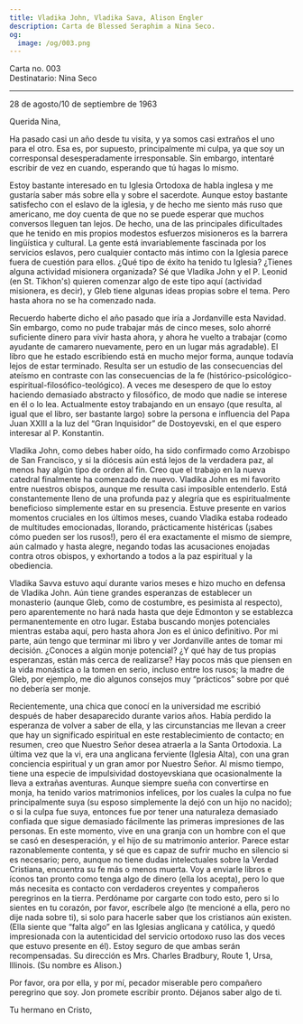 ```yaml
---
title: Vladika John, Vladika Sava, Alison Engler
description: Carta de Blessed Seraphim a Nina Seco.
og:
  image: /og/003.png
---
```


<div style={{textAlign:'right', fontFamily:'monospace'}}>Carta no. 003</div>
<div style={{textAlign:'left', fontFamily:'monospace'}}>Destinatario: Nina Seco</div>

---

28 de agosto/10 de septiembre de 1963

Querida Nina,

Ha pasado casi un año desde tu visita, y ya somos casi extraños el uno para el otro. Esa es, por supuesto, principalmente mi culpa, ya que soy un corresponsal desesperadamente irresponsable. Sin embargo, intentaré escribir de vez en cuando, esperando que tú hagas lo mismo.

Estoy bastante interesado en tu Iglesia Ortodoxa de habla inglesa y me gustaría saber más sobre ella y sobre el sacerdote. Aunque estoy bastante satisfecho con el eslavo de la iglesia, y de hecho me siento más ruso que americano, me doy cuenta de que no se puede esperar que muchos conversos lleguen tan lejos. De hecho, una de las principales dificultades que he tenido en mis propios modestos esfuerzos misioneros es la barrera lingüística y cultural. La gente está invariablemente fascinada por los servicios eslavos, pero cualquier contacto más íntimo con la Iglesia parece fuera de cuestión para ellos. ¿Qué tipo de éxito ha tenido tu Iglesia? ¿Tienes alguna actividad misionera organizada? Sé que Vladika John y el P. Leonid (en St. Tikhon's) quieren comenzar algo de este tipo aquí (actividad misionera, es decir), y Gleb tiene algunas ideas propias sobre el tema. Pero hasta ahora no se ha comenzado nada.

Recuerdo haberte dicho el año pasado que iría a Jordanville esta Navidad. Sin embargo, como no pude trabajar más de cinco meses, solo ahorré suficiente dinero para vivir hasta ahora, y ahora he vuelto a trabajar (como ayudante de camarero nuevamente, pero en un lugar más agradable). El libro que he estado escribiendo está en mucho mejor forma, aunque todavía lejos de estar terminado. Resulta ser un estudio de las consecuencias del ateísmo en contraste con las consecuencias de la fe (histórico-psicológico-espiritual-filosófico-teológico). A veces me desespero de que lo estoy haciendo demasiado abstracto y filosófico, de modo que nadie se interese en él o lo lea. Actualmente estoy trabajando en un ensayo (que resulta, al igual que el libro, ser bastante largo) sobre la persona e influencia del Papa Juan XXIII a la luz del “Gran Inquisidor” de Dostoyevski, en el que espero interesar al P. Konstantin.

Vladika John, como debes haber oído, ha sido confirmado como Arzobispo de San Francisco, y si la diócesis aún está lejos de la verdadera paz, al menos hay algún tipo de orden al fin. Creo que el trabajo en la nueva catedral finalmente ha comenzado de nuevo. Vladika John es mi favorito entre nuestros obispos, aunque me resulta casi imposible entenderlo. Está constantemente lleno de una profunda paz y alegría que es espiritualmente beneficioso simplemente estar en su presencia. Estuve presente en varios momentos cruciales en los últimos meses, cuando Vladika estaba rodeado de multitudes emocionadas, llorando, prácticamente histéricas (¡sabes cómo pueden ser los rusos!), pero él era exactamente el mismo de siempre, aún calmado y hasta alegre, negando todas las acusaciones enojadas contra otros obispos, y exhortando a todos a la paz espiritual y la obediencia.

Vladika Savva estuvo aquí durante varios meses e hizo mucho en defensa de Vladika John. Aún tiene grandes esperanzas de establecer un monasterio (aunque Gleb, como de costumbre, es pesimista al respecto), pero aparentemente no hará nada hasta que deje Edmonton y se establezca permanentemente en otro lugar. Estaba buscando monjes potenciales mientras estaba aquí, pero hasta ahora Jon es el único definitivo. Por mi parte, aún tengo que terminar mi libro y ver Jordanville antes de tomar mi decisión. ¿Conoces a algún monje potencial? ¿Y qué hay de tus propias esperanzas, están más cerca de realizarse? Hay pocos más que piensen en la vida monástica o la tomen en serio, incluso entre los rusos; la madre de Gleb, por ejemplo, me dio algunos consejos muy “prácticos” sobre por qué no debería ser monje.

Recientemente, una chica que conocí en la universidad me escribió después de haber desaparecido durante varios años. Había perdido la esperanza de volver a saber de ella, y las circunstancias me llevan a creer que hay un significado espiritual en este restablecimiento de contacto; en resumen, creo que Nuestro Señor desea atraerla a la Santa Ortodoxia. La última vez que la vi, era una anglicana ferviente (Iglesia Alta), con una gran conciencia espiritual y un gran amor por Nuestro Señor. Al mismo tiempo, tiene una especie de impulsividad dostoyevskiana que ocasionalmente la lleva a extrañas aventuras. Aunque siempre sueña con convertirse en monja, ha tenido varios matrimonios infelices, por los cuales la culpa no fue principalmente suya (su esposo simplemente la dejó con un hijo no nacido); o si la culpa fue suya, entonces fue por tener una naturaleza demasiado confiada que sigue demasiado fácilmente las primeras impresiones de las personas. En este momento, vive en una granja con un hombre con el que se casó en desesperación, y el hijo de su matrimonio anterior. Parece estar razonablemente contenta, y sé que es capaz de sufrir mucho en silencio si es necesario; pero, aunque no tiene dudas intelectuales sobre la Verdad Cristiana, encuentra su fe más o menos muerta. Voy a enviarle libros e íconos tan pronto como tenga algo de dinero (ella los acepta), pero lo que más necesita es contacto con verdaderos creyentes y compañeros peregrinos en la tierra. Perdóname por cargarte con todo esto, pero si lo sientes en tu corazón, por favor, escríbele algo (te mencioné a ella, pero no dije nada sobre ti), si solo para hacerle saber que los cristianos aún existen. (Ella siente que “falta algo” en las Iglesias anglicana y católica, y quedó impresionada con la autenticidad del servicio ortodoxo ruso las dos veces que estuvo presente en él). Estoy seguro de que ambas serán recompensadas. Su dirección es Mrs. Charles Bradbury, Route 1, Ursa, Illinois. (Su nombre es Alison.)

Por favor, ora por ella, y por mí, pecador miserable pero compañero peregrino que soy. Jon promete escribir pronto. Déjanos saber algo de ti.

Tu hermano en Cristo,